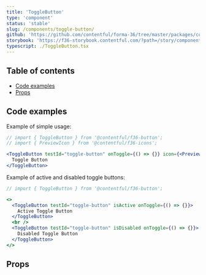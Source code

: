 ```yaml
---
title: 'ToggleButton'
type: 'component'
status: 'stable'
slug: /components/toggle-button/
github: 'https://github.com/contentful/forma-36/tree/master/packages/components/button/src/togglebutton'
storybook: 'https://f36-storybook.contentful.com/?path=/story/components-button-togglebutton--basic'
typescript: ./ToggleButton.tsx
---
```



## Table of contents

- [Code examples](#code-examples)
- [Props](#props)

## Code examples

Example of simple usage:

```jsx
// import { ToggleButton } from '@contentful/f36-button';
// import { PreviewIcon } from '@contentful/f36-icons';

<ToggleButton testId="toggle-button" onToggle={() => {}} icon={<PreviewIcon />}>
  Toggle Button
</ToggleButton>
```

Example of active and disabled toggle buttons:

```jsx
// import { ToggleButton } from '@contentful/f36-button';

<>
  <ToggleButton testId="toggle-button" isActive onToggle={() => {}}>
    Active Toggle Button
  </ToggleButton>
  <br />
  <ToggleButton testId="toggle-button" isDisabled onToggle={() => {}}>
    Disabled Toggle Button
  </ToggleButton>
</>
```

## Props

<Props of="ToggleButton" />
